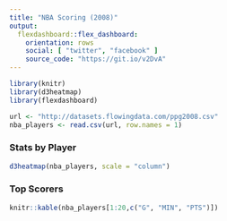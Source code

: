 ```yaml
---
title: "NBA Scoring (2008)"
output: 
  flexdashboard::flex_dashboard:
    orientation: rows
    social: [ "twitter", "facebook" ]
    source_code: "https://git.io/v2DvA"
---
```


```r
library(knitr)
library(d3heatmap)
library(flexdashboard)

url <- "http://datasets.flowingdata.com/ppg2008.csv"
nba_players <- read.csv(url, row.names = 1)
```

### Stats by Player {data-width=650}

```r
d3heatmap(nba_players, scale = "column")
```

### Top Scorers {data-width=350}

```r
knitr::kable(nba_players[1:20,c("G", "MIN", "PTS")])
```


